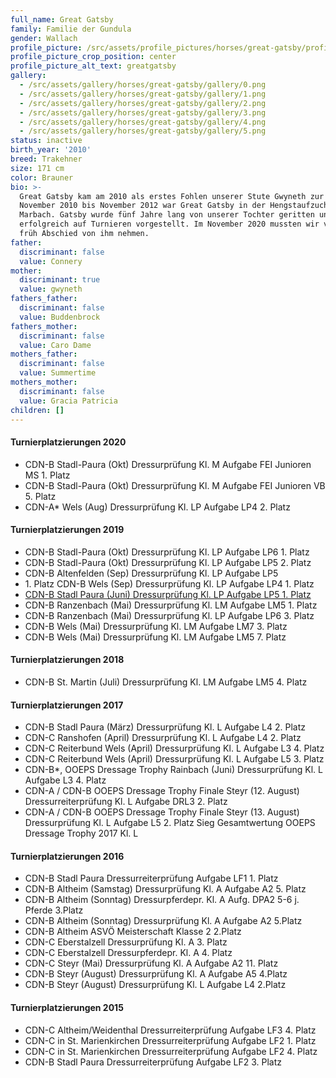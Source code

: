 ```yaml
---
full_name: Great Gatsby
family: Familie der Gundula
gender: Wallach
profile_picture: /src/assets/profile_pictures/horses/great-gatsby/profile_picture.png
profile_picture_crop_position: center
profile_picture_alt_text: greatgatsby
gallery:
  - /src/assets/gallery/horses/great-gatsby/gallery/0.png
  - /src/assets/gallery/horses/great-gatsby/gallery/1.png
  - /src/assets/gallery/horses/great-gatsby/gallery/2.png
  - /src/assets/gallery/horses/great-gatsby/gallery/3.png
  - /src/assets/gallery/horses/great-gatsby/gallery/4.png
  - /src/assets/gallery/horses/great-gatsby/gallery/5.png
status: inactive
birth_year: '2010'
breed: Trakehner
size: 171 cm
color: Brauner
bio: >-
  Great Gatsby kam am 2010 als erstes Fohlen unserer Stute Gwyneth zur Welt. Von
  November 2010 bis November 2012 war Great Gatsby in der Hengstaufzucht in
  Marbach. Gatsby wurde fünf Jahre lang von unserer Tochter geritten und
  erfolgreich auf Turnieren vorgestellt. Im November 2020 mussten wir viel zu
  früh Abschied von ihm nehmen. 
father:
  discriminant: false
  value: Connery
mother:
  discriminant: true
  value: gwyneth
fathers_father:
  discriminant: false
  value: Buddenbrock
fathers_mother:
  discriminant: false
  value: Caro Dame
mothers_father:
  discriminant: false
  value: Summertime
mothers_mother:
  discriminant: false
  value: Gracia Patricia
children: []
---
```

#### **Turnierplatzierungen 2020**

* CDN-B Stadl-Paura (Okt) Dressurprüfung Kl. M Aufgabe FEI Junioren MS  1. Platz&#x20;
* CDN-B Stadl-Paura (Okt) Dressurprüfung Kl. M Aufgabe FEI Junioren VB  5. Platz
* CDN-A\* Wels  (Aug) Dressurprüfung Kl. LP Aufgabe LP4  2. Platz

#### **Turnierplatzierungen 2019**

* CDN-B Stadl-Paura (Okt) Dressurprüfung Kl. LP Aufgabe LP6  1. Platz&#x20;
* CDN-B Stadl-Paura (Okt) Dressurprüfung Kl. LP Aufgabe LP5  2. Platz&#x20;
* CDN-B Altenfelden (Sep) Dressurprüfung Kl. LP Aufgabe LP5 &#x20;
* 1\. Platz CDN-B Wels (Sep) Dressurprüfung Kl. LP Aufgabe LP4  1. Platz&#x20;
* [CDN-B Stadl Paura (Juni) Dressurprüfung Kl. LP Aufgabe LP5 1. Platz](/great-gatsby-in-der-klasse-lp-angekommen)&#x20;
* CDN-B Ranzenbach (Mai) Dressurprüfung Kl. LM Aufgabe LM5 1. Platz&#x20;
* CDN-B Ranzenbach (Mai) Dressurprüfung Kl. LP Aufgabe LP6  3. Platz&#x20;
* CDN-B Wels (Mai) Dressurprüfung Kl. LM Aufgabe LM7 3. Platz&#x20;
* CDN-B Wels (Mai) Dressurprüfung Kl. LM Aufgabe LM5 7. Platz

#### Turnierplatzierungen 2018

* CDN-B St. Martin (Juli) Dressurprüfung Kl. LM Aufgabe LM5 4. Platz

#### Turnierplatzierungen 2017

* CDN-B Stadl Paura (März) Dressurprüfung Kl. L Aufgabe L4 2. Platz
* CDN-C Ranshofen (April) Dressurprüfung Kl. L Aufgabe L4 2. Platz&#x20;
* CDN-C Reiterbund Wels (April) Dressurprüfung Kl. L Aufgabe L3 4. Platz&#x20;
* CDN-C Reiterbund Wels (April) Dressurprüfung Kl. L Aufgabe L5 3. Platz&#x20;
* CDN-B\*, OOEPS Dressage Trophy Rainbach (Juni) Dressurprüfung Kl. L Aufgabe L3 4. Platz
* CDN-A / CDN-B OOEPS Dressage Trophy Finale Steyr (12. August) Dressurreiterprüfung Kl. L Aufgabe DRL3 2. Platz
* CDN-A / CDN-B OOEPS Dressage Trophy Finale Steyr (13. August) Dressurprüfung Kl. L Aufgabe L5  2. Platz
  Sieg Gesamtwertung OOEPS Dressage Trophy 2017 Kl. L

#### Turnierplatzierungen 2016

* CDN-B Stadl Paura Dressurreiterprüfung Aufgabe LF1 1. Platz
* CDN-B Altheim (Samstag) Dressurprüfung Kl. A Aufgabe A2 5. Platz&#x20;
* CDN-B Altheim (Sonntag) Dressurpferdepr. Kl. A Aufg. DPA2 5-6 j. Pferde 3.Platz&#x20;
* CDN-B Altheim  (Sonntag) Dressurprüfung Kl. A Aufgabe A2 5.Platz&#x20;
* CDN-B Altheim  ASVÖ Meisterschaft Klasse 2 2.Platz&#x20;
* CDN-C Eberstalzell Dressurprüfung Kl. A 3. Platz&#x20;
* CDN-C Eberstalzell Dressurpferdepr. Kl. A 4. Platz&#x20;
* CDN-C Steyr  (Mai) Dressurprüfung Kl. A Aufgabe A2 11. Platz&#x20;
* CDN-B Steyr (August) Dressurprüfung Kl. A Aufgabe A5 4.Platz&#x20;
* CDN-B Steyr (August) Dressurprüfung Kl. L Aufgabe L4 2.Platz

#### Turnierplatzierungen 2015

* CDN-C Altheim/Weidenthal Dressurreiterprüfung Aufgabe LF3 4. Platz
* CDN-C in St. Marienkirchen Dressurreiterprüfung Aufgabe LF2 1. Platz&#x20;
* CDN-C in St. Marienkirchen Dressurreiterprüfung Aufgabe LF2 4. Platz&#x20;
* CDN-B Stadl Paura Dressurreiterprüfung Aufgabe LF2 3. Platz
